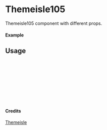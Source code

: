 
<Meta of={Themeisle105} title="Themeisle/Themeisle105" />

# Themeisle105

Themeisle105 component with different props.

#### Example

<Canvas of={Themeisle105.Primary} />

## Usage

```ts
import { Themeisle105 } from "yadl-ui";

const Example = () => {
  return (
      <Themeisle105 />
  );
};

export default Example;
```

#### Credits
[Themeisle](https://themeisle.com/illustrations/)
